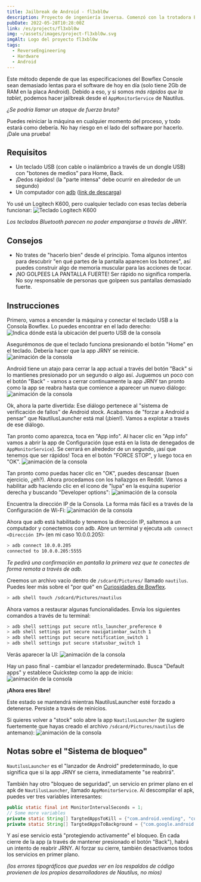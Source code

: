 ```yaml
---
title: Jailbreak de Android - fl3xbl0w
description: Proyecto de ingeniería inversa. Comenzó con la trotadora Bowflex Treadmill 22 pero terminó generalizándose para cualquier máquina con Android vendida por Nautilus Inc. (Nautilus, Bowflex, Schwinn).
pubDate: 2022-05-28T10:28:00Z
link: /es/projects/fl3xbl0w
img: ~/assets/images/project-fl3xbl0w.svg
imgAlt: Logo del proyecto fl3xbl0w
tags:
  - ReverseEngineering
  - Hardware
  - Android
---
```


Este método depende de que las especificaciones del Bowflex Console sean demasiado lentas para el software de hoy en día (solo tiene 2Gb de RAM en la placa Android). Debido a eso, y si somos _más rápidos que la tablet_, podemos hacer jailbreak desde el `AppMonitorService` de Nautilus.

*¿Se podría llamar un ataque de fuerza bruta?*

Puedes reiniciar la máquina en cualquier momento del proceso, y todo estará como debería. No hay riesgo en el lado del software por hacerlo. ¡Dale una prueba!


## Requisitos

- Un teclado USB (con cable o inalámbrico a través de un dongle USB) con "botones de medios" para Home, Back.
- ¡Dedos rápidos! (la "parte intensa" debe ocurrir en alrededor de un segundo)
- Un computador con [adb](https://developer.android.com/studio/command-line/adb) ([link de descarga](https://developer.android.com/studio/releases/platform-tools))

Yo usé un Logitech K600, pero cualquier teclado con esas teclas debería funcionar:
<Image src={LogiKeys} alt="Teclado Logitech K600" format="webp" />

*Los teclados Bluetooth parecen no poder emparejarse a través de JRNY.*


## Consejos
- No trates de "hacerlo bien" desde el principio. Toma algunos intentos para descubrir "en qué partes de la pantalla aparecen los botones", así puedes construir algo de memoria muscular para las acciones de tocar.
- ¡NO GOLPEES LA PANTALLA FUERTE! Ser rápido no significa romperla. No soy responsable de personas que golpeen sus pantallas demasiado fuerte.


## Instrucciones

Primero, vamos a encender la máquina y conectar el teclado USB a la Consola Bowflex. Lo puedes encontrar en el lado derecho:
<Image src={ConsoleUSB} alt="Indica dónde está la ubicación del puerto USB de la consola" format="webp" />


Asegurémonos de que el teclado funciona presionando el botón "Home" en el teclado. Debería hacer que la app JRNY se reinicie.
<Image src={Console01} alt="animación de la consola" format="webp" />

Android tiene un atajo para cerrar la app actual a través del botón "Back" si lo mantienes presionado por un segundo o algo así.
Juguemos un poco con el botón "Back" - vamos a cerrar continuamente la app JRNY tan pronto como la app se reabra hasta que comience a aparecer un nuevo diálogo:
<Image src={Console02} alt="animación de la consola" format="webp" />

Ok, ahora la parte divertida: Ese diálogo pertenece al "sistema de verificación de fallos" de Android stock. Acabamos de "forzar a Android a pensar" que NautilusLauncher está mal (¡bien!). Vamos a explotar a través de ese diálogo.

Tan pronto como aparezca, toca en "App info". Al hacer clic en "App info" vamos a abrir la app de Configuración (que está en la lista de denegados de `AppMonitorService`). Se cerrará en alrededor de un segundo, ¡así que tenemos que ser rápidos! Toca en el botón "FORCE STOP", y luego toca en "OK".
<Image src={Console03} alt="animación de la consola" format="webp" />

Tan pronto como puedas hacer clic en "OK", puedes descansar (buen ejercicio, ¿eh?). Ahora procedamos con los hallazgos en Reddit. Vamos a habilitar adb haciendo clic en el icono de "lupa" en la esquina superior derecha y buscando "Developer options":
<Image src={Console04} alt="animación de la consola" format="webp" />

Encuentra la dirección IP de la Consola. La forma más fácil es a través de la Configuración de Wi-Fi:
<Image src={Console05} alt="animación de la consola" format="webp" />

Ahora que adb está habilitado y tenemos la dirección IP, saltemos a un computador y conectemos con adb. Abre un terminal y ejecuta `adb connect <Dirección IP>` (en mi caso 10.0.0.205):
```sh
> adb connect 10.0.0.205
connected to 10.0.0.205:5555
```

*Te pedirá una confirmación en pantalla la primera vez que te conectes de forma remota a través de adb.*


Creemos un archivo vacío dentro de `/sdcard/Pictures/` llamado `nautilus`. Puedes leer más sobre el "por qué" en [Curiosidades de Bowflex](/es/projects/fl3xbl0w/quirks).
```sh
> adb shell touch /sdcard/Pictures/nautilus
```

Ahora vamos a restaurar algunas funcionalidades. Envía los siguientes comandos a través de tu terminal:
```sh
> adb shell settings put secure ntls_launcher_preference 0
> adb shell settings put secure navigationbar_switch 1
> adb shell settings put secure notification_switch 1
> adb shell settings put secure statusbar_switch 1
```

Verás aparecer la UI:
<Image src={Console06} alt="animación de la consola" format="webp" />


Hay un paso final - cambiar el lanzador predeterminado. Busca "Default apps" y establece Quickstep como la app de inicio:
<Image src={Console07} alt="animación de la consola" format="webp" />

**¡Ahora eres libre!**

Este estado se mantendrá mientras NautilusLauncher esté forzado a detenerse. Persiste a través de reinicios.

Si quieres volver a "stock" solo abre la app `NautilusLauncher` (te sugiero fuertemente que hayas creado el archivo `/sdcard/Pictures/nautilus` de antemano):
<Image src={Console08} alt="animación de la consola" format="webp" />


## Notas sobre el "Sistema de bloqueo"
`NautilusLauncher` es el "lanzador de Android" predeterminado, lo que significa que si la app JRNY se cierra, inmediatamente "se reabrirá".

También hay otro "bloqueo de seguridad", un servicio en primer plano en el apk de `NautilusLauncher`, llamado `AppMonitorService`. Al descompilar el apk, puedes ver tres variables interesantes:
```java
public static final int MonitorIntervalSeconds = 1;
// Some more variables
private static String[] TargtedAppsToKill = {"com.android.vending", "com.android.settings", "com.android.chrome", "com.google.android.gm", "com.google.android.youtube"};
private static String[] TargtedAppsToBackground = {"com.google.android.googlequicksearchbox:interactor", "com.google.android.googlequicksearchbox:search", "com.google.android.googlequicksearchbox", "com.android.launcher3", "com.google.android.inputmethod.latin"};
```

Y así ese servicio está "protegiendo activamente" el bloqueo. En cada cierre de la app (a través de mantener presionado el botón "Back"), habrá un intento de reabrir JRNY. Al forzar su cierre, también desactivamos todos los servicios en primer plano.

*(los errores tipográficos que puedas ver en los respaldos de código provienen de los propios desarrolladores de Nautilus, no míos)*
